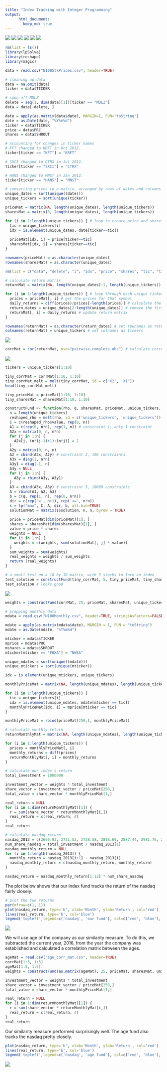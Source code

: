 ```yaml
---
title: "Index Tracking with Integer Programming"
output:  
      html_document:  
        keep_md: true 
---
```


![](proj2_header1.PNG)
![](proj2_header2.PNG)
![](proj2_header3.PNG)
![](proj2_header4.PNG)
![](proj2_header5.PNG)
![](proj2_q1.PNG)
```r
rm(list = ls())
library(lpSolve)
library(reshape)
library(magic)

data = read.csv("N100StkPrices.csv", header=TRUE)

# cleaning up data
data = na.omit(data)
ticker = data$TICKER

# spun off MDLZ
delete = seq(1, dim(data)[1])[ticker == "MDLZ"]
data = data[-delete, ]

date = apply(as.matrix(data$date), MARGIN=1, FUN="toString")
date = as.Date(date, "%Y%m%d")
ticker = data$TICKER
price = data$PRC
shares = data$SHROUT

# accounting for changes in ticker names
# KFT changed to KRFT in Oct 2012.
ticker[ticker == "KFT"] = "KRFT"

# SXCI changed to CTRX in Jul 2012.
ticker[ticker == "SXCI"] = "CTRX"

# HANS changed to MNST in Jan 2012.
ticker[ticker == "HANS"] = "MNST"

# converting prices to a matrix, arranged by rows of dates and columns of tickers
unique_dates = sort(unique((date)))
unique_tickers = sort(unique(ticker))

priceMat = matrix(NA, length(unique_dates), length(unique_tickers))
sharesMat = matrix(0, length(unique_dates), length(unique_tickers))

for (i in 1:length(unique_tickers)) { # loop to create price and shares matrices
  tic = unique_tickers[i]
  idx = is.element(unique_dates, date[ticker==tic])
  
  priceMat[idx, i] = price[ticker==tic]
  sharesMat[idx, i] = shares[ticker==tic]
}

rownames(priceMat) = as.character(unique_dates)
rownames(sharesMat) = as.character(unique_dates)

rm(list = c("data", "delete", "i", "idx", "price", "shares", "tic", "ticker", "date"))

# calculate return matrix
returnMat = matrix(NA, length(unique_dates)-1, length(unique_tickers)) # initialize matrix for daily returns

for (i in 1:length(unique_tickers)) { # loop through each unique ticker symbol
  prices = priceMat[, i] # get the prices for that symbol
  daily_returns = diff(prices)/prices[-length(prices)] # calculate the return
  return_dates = unique_dates[2:length(unique_dates)] # remove the first date which we cannot calculate return for
  returnMat[, i] = daily_returns # update return matrix
}

rownames(returnMat) = as.character(return_dates) # set rownames as return dates
colnames(returnMat) = unique_tickers # set colnames as tickers
```
  
![](proj2_q2.PNG)
```r
corrMat = cor(returnMat, use="pairwise.complete.obs") # calculate correlation matrix, rho
```
  
![](proj2_q3.PNG)
```r
tickers = unique_tickers[1:10]

tiny_corrMat = corrMat[1:10, 1:10]
tiny_corrMat_melt = melt(tiny_corrMat, id = c('X2', 'X1'))
head(tiny_corrMat_melt)

tiny_priceMat = priceMat[1:10, 1:10]
tiny_sharesMat = sharesMat[1:10, 1:10]

constructFund <- function(rho, q, sharesMat, priceMat, unique_tickers, unique_dates) {
  n = length(unique_tickers)
  reshaped_rho = melt(rho, id = c('unique_tickers', 'unique_tickers')) # reshape similar matrix into vector
  C = c(reshaped_rho$value, rep(0, n))
  A1 = c(rep(0, n*n), rep(1, n)) # constraint 1, only 1 constraint
  A2x = matrix(0, n, n*n)
  for (j in 1:n) {
    A2x[j, (n*(j-1)+1):(n*j)] = 1
  }
  A2y = matrix(0, n, n)
  A2 = cbind(A2x, A2y) # constraint 2, 100 constraints
  A3x = diag(1, n*n)
  A3y1 = diag(-1, n)
  A3y = NULL
  for (j in 1:n) {
    A3y = rbind(A3y, A3y1)
  }
  A3 = cbind(A3x, A3y) # constraint 3, 10000 constraints
  A = rbind(A1, A2, A3)
  b = c(q, rep(1, n), rep(0, n*n))
  dir = c(rep('=', n+1), rep('<=', n*n))
  s = lp("max", C, A, dir, b, all.bin=TRUE)
  solutionMat = matrix(s$solution, n, n, byrow = TRUE)
  
  price = priceMat[dim(priceMat)[1], ]
  shares = sharesMat[dim(sharesMat)[1], ]
  value = price * shares
  weights = NULL
  for (j in 1:n) {
    weights = c(weights, sum(solutionMat[, j] * value))
  }
  sum_weights = sum(weights)
  real_weights = weights / sum_weights
  return (real_weights)
}

# a small test on a 10 by 10 matrix, with 5 stocks to form an index
test_solution = constructFund(tiny_corrMat, 5, tiny_priceMat, tiny_sharesMat, tickers, unique_dates)
test_solution # looks good
```
  
![](proj2_q4.PNG)
```r
weights = constructFund(corrMat, 25, priceMat, sharesMat, unique_tickers, unique_dates)

# prepping monthly data
mdata = read.csv("N100Monthly.csv", header=TRUE, stringsAsFactors=FALSE)

mdate = apply(as.matrix(mdata$date), MARGIN = 1, FUN = "toString")
mdate = as.Date(mdate, "%Y%m%d")

mticker = mdata$TICKER
mprice = mdata$PRC
mshares = mdata$SHROUT
mticker[mticker == "FOXA"] = "NWSA"

unique_mdates = sort(unique((mdate)))
unique_mtickers = sort(unique(mticker))

idx = is.element(unique_mtickers, unique_tickers)

monthlyPriceMat = matrix(NA, length(unique_mdates), length(unique_tickers))

for (i in 1:length(unique_tickers)) {
  tic = unique_tickers[i]
  idx = is.element(unique_mdates, mdate[mticker == tic])
  monthlyPriceMat[idx, i] = mprice[mticker == tic]
}

monthlyPriceMat = rbind(priceMat[250,], monthlyPriceMat)

# calculate monthly return
returnMonthlyMat = matrix(NA, length(unique_mdates), length(unique_tickers)) #initialize matrix for daily returns

for (i in 1:length(unique_tickers)) {
  prices = monthlyPriceMat[, i]
  monthly_returns = diff(prices)
  returnMonthlyMat[, i] = monthly_returns
}

# calculate our index's return
total_investment = 1000000

investment_vector = weights * total_investment
share_vector = investment_vector / priceMat[250,]
total_value = share_vector * monthlyPriceMat[1,]

real_return = NULL
for (i in 1:dim(returnMonthlyMat)[1]) {
  r = sum(share_vector * returnMonthlyMat[i,])
  real_return = c(real_return, r)
}
real_return

# calculate nasdaq return
nasdaq_2013 = c(2660.93, 2731.53, 2738.58, 2818.69, 2887.44, 2981.76, 2909.60, 3090.19, 3073.81, 3218.20, 3377.73, 3487.82, 3592.00)
num_share_nasdaq = total_investment / nasdaq_2013[1]
nasdaq_monthly_return = NULL
for (i in 1:length(nasdaq_2013)) {
  monthly_return = nasdaq_2013[i+1] - nasdaq_2013[i]
  nasdaq_monthly_return = c(nasdaq_monthly_return, monthly_return)
}

nasdaq_return = nasdaq_monthly_return[1:12] * num_share_nasdaq
```
The plot below shows that our index fund tracks the return of the nasdaq fairly closely.
```r
# plot the two returns
par(mfrow=c(1, 1))
plot(nasdaq_return, type='b', xlab='Month', ylab='Return', col='red')
lines(real_return, type='b', col='blue')
legend('topleft',legend=c('nasdaq', 'our fund'), col=c('red', 'blue'), lty=c(1, 1))
```
  
![](proj2_q5.PNG)
  
We will use age of the company as our similarity measure. To do this, we subtracted the current year, 2016, from the year the company was established and calculated a correlation matrix between the ages.
```r
ageMat = read.csv("age_corr_mat.csv", header=TRUE)
corrMat[1:5, 1:5]
ageMat[1:5, 1:5]
weights = constructFund(as.matrix(ageMat), 25, priceMat, sharesMat, unique_tickers, unique_dates)

investment_vector = weights * total_investment
share_vector = investment_vector / priceMat[250,]
total_value = share_vector * monthlyPriceMat[1,]

real_return = NULL
for (i in 1:dim(returnMonthlyMat)[1]) {
  r = sum(share_vector * returnMonthlyMat[i,])
  real_return = c(real_return, r)
}
real_return
```
Our similarity measure performed surprisingly well. The age fund also tracks the nasdaq pretty closely.
```r
plot(nasdaq_return, type='b', xlab='Month', ylab='Return', col='red')
lines(real_return, type='b', col='blue')
legend('topleft',legend=c('nasdaq', 'age fund'), col=c('red', 'blue'), lty=c(1, 1))
```
  
![](proj2_deliverables.PNG)